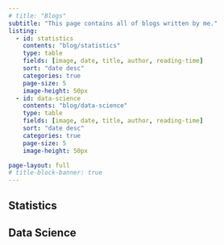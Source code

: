 ```yaml
---
# title: "Blogs"
subtitle: "This page contains all of blogs written by me."
listing:
  - id: statistics
    contents: "blog/statistics"
    type: table
    fields: [image, date, title, author, reading-time]
    sort: "date desc"
    categories: true
    page-size: 5
    image-height: 50px
  - id: data-science
    contents: "blog/data-science"
    type: table
    fields: [image, date, title, author, reading-time]
    sort: "date desc"
    categories: true
    page-size: 5
    image-height: 50px

page-layout: full
# title-block-banner: true
---
```


## Statistics
:::{#statistics}
:::

## Data Science
:::{data-science}
:::